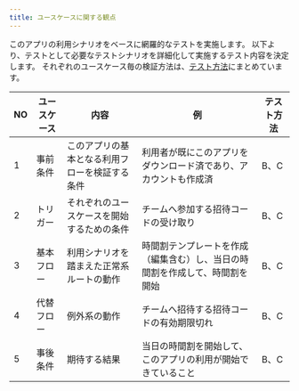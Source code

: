 ```yaml
---
title: ユースケースに関する観点
---
```


このアプリの利用シナリオをベースに網羅的なテストを実施します。
以下より、テストとして必要なテストシナリオを詳細化して実施するテスト内容を決定します。
それぞれのユースケース毎の検証方法は、[テスト方法](../function-test.mdx#テスト方法)にまとめています。

| NO | ユースケース | 内容 | 例 | テスト方法 |
| --- | --- | --- | --- | --- |
| 1 | 事前条件 | このアプリの基本となる利用フローを検証する条件 | 利用者が既にこのアプリをダウンロード済であり、アカウントも作成済 | B、C |
| 2 | トリガー | それぞれのユースケースを開始するための条件 | チームへ参加する招待コードの受け取り | B、C |
| 3 | 基本フロー | 利用シナリオを踏まえた正常系ルートの動作 | 時間割テンプレートを作成（編集含む）し、当日の時間割を作成して、時間割を開始 | B、C |
| 4 | 代替フロー | 例外系の動作 | チームへ招待する招待コードの有効期限切れ | B、C |
| 5 | 事後条件 | 期待する結果 | 当日の時間割を開始して、このアプリの利用が開始できていること | B、C |
